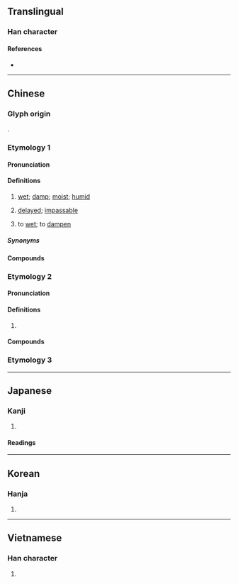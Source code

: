 {{also|湿}}
{{character info}}
==Translingual==
{{ja-forms|[[湿]]|[[湿]]|濕}}

===Han character===
{{Han char|rn=85|rad=水|as=14|sn=17|four=36133|canj=EAVF|ids=⿰氵㬎}}

====References====
* {{Han ref|kx=0655.220|dkj=18483|dj=1065.200|hdz=31769.080|uh=6FD5|ud=28629|bh=C0E3|bd=49379}}

----

==Chinese==

===Glyph origin===
{{Han etym}}
{{Han compound|水|㬎|t1=water|ls=psc|c1=s|c2=p}}.

===Etymology 1===
{{zh-forms|s=湿|t2=溼}}

====Pronunciation====
{{zh-pron
|m=shī
|m-s=si2
|c=sap1
|h=pfs=sṳp;gd=seb5
|md=
|mn=sip
|mn-t=sib4
|w=4seq
|mc=1
|oc=1,2
|ca=LL-Q9186-Justinrleung-濕.wav
|cat=a,v
}}

====Definitions====
{{zh-hanzi}}

# [[wet]]; [[damp]]; [[moist]]; [[humid]]
# {{lb|zh|TCM}} [[delayed]]; [[impassable]]
# to [[wet]]; to [[dampen]]

=====Synonyms=====
{{zh-dial}}

====Compounds====
{{zh-der|濕碎|濕滯|濕滑|潮濕|濕潤|浸濕|濕濕|陰濕|鹹濕|口立濕|口垃濕|濕𣲷𣲷|濕津津|濕浸浸|濕漉漉|乾濕褸|煨乾就濕|煨乾避濕|乾啼濕哭|偎乾就濕|惡濕居下|推燥居濕|攬濕布衫|濕水棉花：無得彈|濕水欖核：兩頭唧}}

===Etymology 2===
{{zh-forms|s=湿|alt=漯}}

====Pronunciation====
{{zh-pron
|m=tà
|mc=2
|oc=n,1
|cat=pn
}}

====Definitions====
{{zh-hanzi}}

# {{place|zh|ancient river|p/Shandong}}

====Compounds====
{{zh-der|濕陰}}

===Etymology 3===
{{zh-see|隰|v}}

{{zh-cat|Elementary}}

----

==Japanese==
{{ja-kanji forms|湿|濕}}

===Kanji===
{{ja-kanji|grade=|rs=水14|shin=湿}}

# {{rfdef|ja|sort=水14}}

====Readings====
{{ja-readings
|on=しつ, しゅう
|kun=しめ-る
}}

----

==Korean==

===Hanja===
{{ko-hanja|hangeul=습|eumhun=|rv=seup|mr=sŭp|y=sup}}

# {{rfdef|ko|sort=水14}}

----

==Vietnamese==

===Han character===
{{vi-readings|reading=thấp|rs=水14}}

# {{rfdef|vi|sort=水14}}